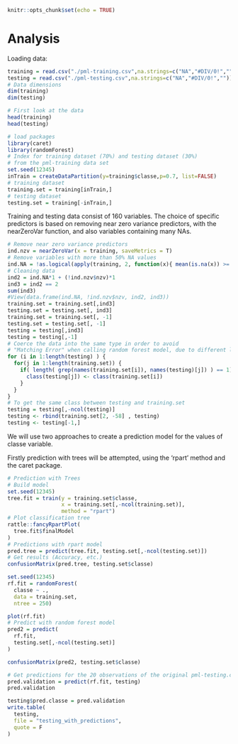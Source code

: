 

```r
knitr::opts_chunk$set(echo = TRUE)
```



# Analysis

Loading data:

```r
training = read.csv("./pml-training.csv",na.strings=c("NA","#DIV/0!",""))
testing = read.csv("./pml-testing.csv",na.strings=c("NA","#DIV/0!",""))
# Data dimensions
dim(training)
dim(testing)
```

```r
# First look at the data
head(training)
head(testing)
```


```r
# load packages
library(caret)
library(randomForest)
# Index for training dataset (70%) and testing dataset (30%) 
# from the pml-training data set
set.seed(12345)
inTrain = createDataPartition(y=training$classe,p=0.7, list=FALSE)
# training dataset
training.set = training[inTrain,]
# testing dataset
testing.set = training[-inTrain,]
```

Training and testing data consist of 160 variables. The choice of specific predictors is based on removing near zero variance predictors, with the nearZeroVar function, and also variables containing many NAs.

```r
# Remove near zero variance predictors
ind.nzv = nearZeroVar(x = training, saveMetrics = T)
# Remove variables with more than 50% NA values
ind.NA = !as.logical(apply(training, 2, function(x){ mean(is.na(x)) >= 0.5}))
# Cleaning data
ind2 = ind.NA*1 + (!ind.nzv$nzv)*1
ind3 = ind2 == 2
sum(ind3)
#View(data.frame(ind.NA, !ind.nzv$nzv, ind2, ind3))
training.set = training.set[,ind3]
testing.set = testing.set[, ind3]
training.set = training.set[, -1]
testing.set = testing.set[, -1]
testing = testing[,ind3]
testing = testing[,-1]
# Coerce the data into the same type in order to avoid
# "Matching Error" when calling random forest model, due to different levels in variables
for (i in 1:length(testing) ) {
  for(j in 1:length(training.set)) {
    if( length( grep(names(training.set[i]), names(testing)[j]) ) == 1)  {
      class(testing[j]) <- class(training.set[i])
    }      
  }      
}
# To get the same class between testing and training.set
testing = testing[,-ncol(testing)]
testing <- rbind(training.set[2, -58] , testing)
testing <- testing[-1,]
```

We will use two approaches to create a prediction model for the values of classe variable. 

Firstly prediction with trees will be attempted, using the 'rpart' method and the caret package.

```r
# Prediction with Trees
# Build model
set.seed(12345)
tree.fit = train(y = training.set$classe,
                 x = training.set[,-ncol(training.set)],
                 method = "rpart")
# Plot classification tree
rattle::fancyRpartPlot(
  tree.fit$finalModel
)
# Predictions with rpart model
pred.tree = predict(tree.fit, testing.set[,-ncol(testing.set)])
# Get results (Accuracy, etc.)
confusionMatrix(pred.tree, testing.set$classe)
```


```r

set.seed(12345)
rf.fit = randomForest(
  classe ~ .,
  data = training.set,
  ntree = 250)

plot(rf.fit)
# Predict with random forest model
pred2 = predict(
  rf.fit,
  testing.set[,-ncol(testing.set)]
)

confusionMatrix(pred2, testing.set$classe)
```


```r
# Get predictions for the 20 observations of the original pml-testing.csv
pred.validation = predict(rf.fit, testing)
pred.validation
```

```r

testing$pred.classe = pred.validation
write.table(
  testing,
  file = "testing_with_predictions",
  quote = F
)
```
